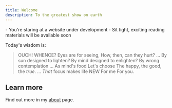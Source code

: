 ```yaml
---
title: Welcome
description: To the greatest show on earth
---
```

<Note title="Hi there!" type="success">
  - You're staring at a website under development
  - Sit tight, exciting reading materials will be available soon
</Note>

Today's  wisdom is:
> OUCH! WHENCE?
 Eyes are for seeing,
 How, then, can they hurt?
 ...
 By sun designed to lighten?
 By mind designed to enlighten?
 By wrong contemplation
 ...
 As mind's food
 Let's choose
 The happy, the good, the *true*.
 ...
 *That* focus makes life NEW
 For me
 For you.

## Learn more

Find out more in my [about](/docs/main/about) page.
